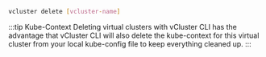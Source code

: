 ```bash
vcluster delete [vcluster-name]
```

:::tip Kube-Context
Deleting virtual clusters with vCluster CLI has the advantage that vCluster CLI will also delete the kube-context for this virtual cluster from your local kube-config file to keep everything cleaned up.
:::
